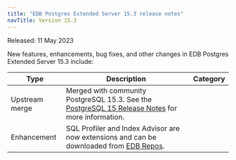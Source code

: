 ```yaml
---
title: "EDB Postgres Extended Server 15.3 release notes"
navTitle: Version 15.3
---
```


Released: 11 May 2023

New features, enhancements, bug fixes, and other changes in EDB Postgres Extended Server 15.3 include:

| Type           | Description                                                                                                                          |  Category              |
| -------------- | -------------------------------------------------------------------------------------------------------------------------------------|  --------------------- |
| Upstream merge | Merged with community PostgreSQL 15.3. See the [PostgreSQL 15 Release Notes](https://www.postgresql.org/docs/15/release-15-3.html) for more information.                           |                        |
| Enhancement    | SQL Profiler and Index Advisor are now extensions and can be downloaded from [EDB Repos](https://repos.enterprisedb.com/). |     |



